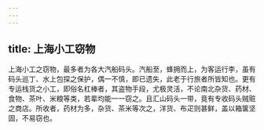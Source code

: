 ```yaml
---
---
---
```

title: 上海小工窃物
---



上海小工之窃物，最多者为各大汽船码头。汽船至，蜂拥而上，为客运行李，虽有码头巡丁、水上包探之保护，偶一不慎，即已遗失，此老于行旅者所皆知也。更有专运栈货之小工，即俗名杠棒者，其盗物手段，尤极灵活，不论南北杂货、药材、食物、茶叶、米粮等类，若辈均能一一窃之。且汇山码头一带，竟有专收码头贼赃之商店。所收者，药材为多，杂货、茶米等次之，洋货、布疋则甚鲜，盖以箱箧坚固，不易窃也。